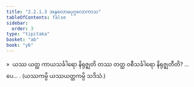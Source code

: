 ```yaml
---
title: "2.2.1.3 အနုလောမပုဂ္ဂလောကာသ"
tableOfContents: false
sidebar:
  order: 3
type: "tipitaka"
basket: "ab"
book: "y6"
---
```



<DynamicBreadcrumb />

<Division number="82" book="y6" e="ch" v="34" p="27">

<Paragraph number="380" book="y6">
»  ယဿ ယတ္ထ ကာယသင်္ခါရော နိရုဇ္ဈတိ တဿ တတ္ထ ဝစီသင်္ခါရော နိရုဇ္ဈတီတိ? …ပေ… . (ယဿကမ္ပိ ယဿယတ္ထကမ္ပိ သဒိသံ.)
</Paragraph>
</Division>